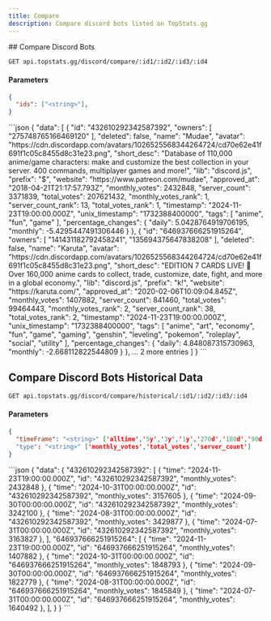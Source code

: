 ```yaml
---
title: Compare
description: Compare discord bots listed on TopStats.gg
---
```




<article>
  ## Compare Discord Bots

  ```sh
  GET api.topstats.gg/discord/compare/:id1/:id2/:id3/:id4
  ```

  #### Parameters
  ```json
  {
    "ids": ["<string>"],
  }
  ```

  <Tabs>
    <TabItem label="Response">
      ```json
      {
        "data": [
          {
            "id": "432610292342587392",
            "owners": [
              "275748765166469120"
            ],
            "deleted": false,
            "name": "Mudae",
            "avatar": "https://cdn.discordapp.com/avatars/1026525568344264724/cd70e62e41f691f1c05c8455d8c31e23.png",
            "short_desc": "Database of 110,000 anime/game characters: make and customize the best collection in your server. 400 commands, multiplayer games and more!",
            "lib": "discord.js",
            "prefix": "$",
            "website": "https://www.patreon.com/mudae",
            "approved_at": "2018-04-21T21:17:57.793Z",
            "monthly_votes": 2432848,
            "server_count": 3371839,
            "total_votes": 207621432,
            "monthly_votes_rank": 1,
            "server_count_rank": 13,
            "total_votes_rank": 1,
            "timestamp": "2024-11-23T19:00:00.000Z",
            "unix_timestamp": "1732388400000",
            "tags": [
              "anime",
              "fun",
              "game"
            ],
            "percentage_changes": {
              "daily": 5.0428764919706195,
              "monthly": -5.4295447491306446
            }
          },
          {
            "id": "646937666251915264",
            "owners": [
              "141431182792458241",
              "135694375647838208"
            ],
            "deleted": false,
            "name": "Karuta",
            "avatar": "https://cdn.discordapp.com/avatars/1026525568344264724/cd70e62e41f691f1c05c8455d8c31e23.png",
            "short_desc": "EDITION 7 CARDS LIVE! 🎉 Over 160,000 anime cards to collect, trade, customize, date, fight, and more in a global economy.",
            "lib": "discord.js",
            "prefix": "k!",
            "website": "https://karuta.com/",
            "approved_at": "2020-02-06T10:09:04.845Z",
            "monthly_votes": 1407882,
            "server_count": 841460,
            "total_votes": 99464443,
            "monthly_votes_rank": 2,
            "server_count_rank": 38,
            "total_votes_rank": 2,
            "timestamp": "2024-11-23T19:00:00.000Z",
            "unix_timestamp": "1732388400000",
            "tags": [
              "anime",
              "art",
              "economy",
              "fun",
              "game",
              "gaming",
              "genshin",
              "leveling",
              "pokemon",
              "roleplay",
              "social",
              "utility"
            ],
            "percentage_changes": {
              "daily": 4.848087315730963,
              "monthly": -2.668112822544809
            }
          },
          ... 2 more entries
        ]
      }
      ```
    </TabItem>
  </Tabs>


  ## Compare Discord Bots Historical Data

  ```sh
  GET api.topstats.gg/discord/compare/historical/:id1/:id2/:id3/:id4
  ```

  #### Parameters
  ```json
  {
    "timeFrame": "<string>" ['alltime','5y','3y','1y','270d','180d','90d','30d','7d','3d','1d','12h','6h']
    "type": "<string>" ['monthly_votes','total_votes','server_count']
  }
  ```


  <Tabs>
    <TabItem label="Response">
      ```json
      {
        "data": {
          "432610292342587392": [
            {
              "time": "2024-11-23T19:00:00.000Z",
              "id": "432610292342587392",
              "monthly_votes": 2432848
            },
            {
              "time": "2024-10-31T00:00:00.000Z",
              "id": "432610292342587392",
              "monthly_votes": 3157605
            },
            {
              "time": "2024-09-30T00:00:00.000Z",
              "id": "432610292342587392",
              "monthly_votes": 3242100
            },
            {
              "time": "2024-08-31T00:00:00.000Z",
              "id": "432610292342587392",
              "monthly_votes": 3429877
            },
            {
              "time": "2024-07-31T00:00:00.000Z",
              "id": "432610292342587392",
              "monthly_votes": 3163827
            },
          ],
          "646937666251915264": [
            {
              "time": "2024-11-23T19:00:00.000Z",
              "id": "646937666251915264",
              "monthly_votes": 1407882
            },
            {
              "time": "2024-10-31T00:00:00.000Z",
              "id": "646937666251915264",
              "monthly_votes": 1848793
            },
            {
              "time": "2024-09-30T00:00:00.000Z",
              "id": "646937666251915264",
              "monthly_votes": 1822779
            },
            {
              "time": "2024-08-31T00:00:00.000Z",
              "id": "646937666251915264",
              "monthly_votes": 1845849
            },
            {
              "time": "2024-07-31T00:00:00.000Z",
              "id": "646937666251915264",
              "monthly_votes": 1640492
            },
          ],
        }
      }
      ```
    </TabItem>
  </Tabs>


</article>

